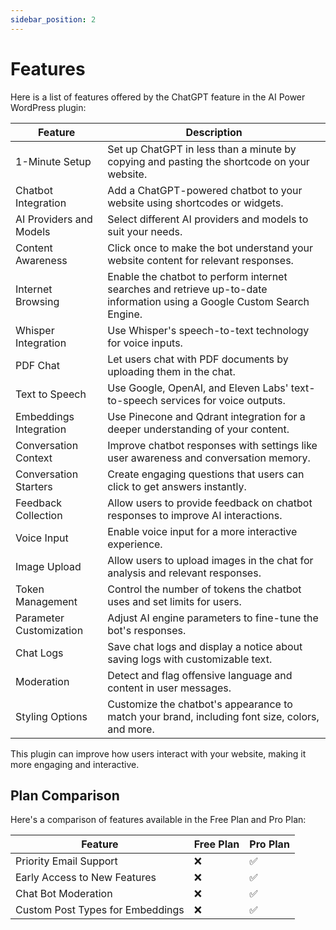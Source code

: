 ```yaml
---
sidebar_position: 2
---
```


# Features

Here is a list of features offered by the ChatGPT feature in the AI Power WordPress plugin:

| Feature                   | Description |
|---------------------------|-------------|
| 1-Minute Setup            | Set up ChatGPT in less than a minute by copying and pasting the shortcode on your website. |
| Chatbot Integration       | Add a ChatGPT-powered chatbot to your website using shortcodes or widgets. |
| AI Providers and Models   | Select different AI providers and models to suit your needs. |
| Content Awareness         | Click once to make the bot understand your website content for relevant responses. |
| Internet Browsing         | Enable the chatbot to perform internet searches and retrieve up-to-date information using a Google Custom Search Engine. |
| Whisper Integration       | Use Whisper's speech-to-text technology for voice inputs. |
| PDF Chat                  | Let users chat with PDF documents by uploading them in the chat. |
| Text to Speech            | Use Google, OpenAI, and Eleven Labs' text-to-speech services for voice outputs. |
| Embeddings Integration    | Use Pinecone and Qdrant integration for a deeper understanding of your content. |
| Conversation Context      | Improve chatbot responses with settings like user awareness and conversation memory. |
| Conversation Starters     | Create engaging questions that users can click to get answers instantly. |
| Feedback Collection       | Allow users to provide feedback on chatbot responses to improve AI interactions. |
| Voice Input               | Enable voice input for a more interactive experience. |
| Image Upload              | Allow users to upload images in the chat for analysis and relevant responses. |
| Token Management          | Control the number of tokens the chatbot uses and set limits for users. |
| Parameter Customization   | Adjust AI engine parameters to fine-tune the bot's responses. |
| Chat Logs                 | Save chat logs and display a notice about saving logs with customizable text. |
| Moderation                | Detect and flag offensive language and content in user messages. |
| Styling Options           | Customize the chatbot's appearance to match your brand, including font size, colors, and more. |

This plugin can improve how users interact with your website, making it more engaging and interactive.

## Plan Comparison

Here's a comparison of features available in the Free Plan and Pro Plan:

| Feature                           | Free Plan | Pro Plan |
|-----------------------------------|-----------|----------|
| Priority Email Support            | ❌        | ✅       |
| Early Access to New Features      | ❌        | ✅       |
| Chat Bot Moderation               | ❌        | ✅       |
| Custom Post Types for Embeddings  | ❌        | ✅       |

